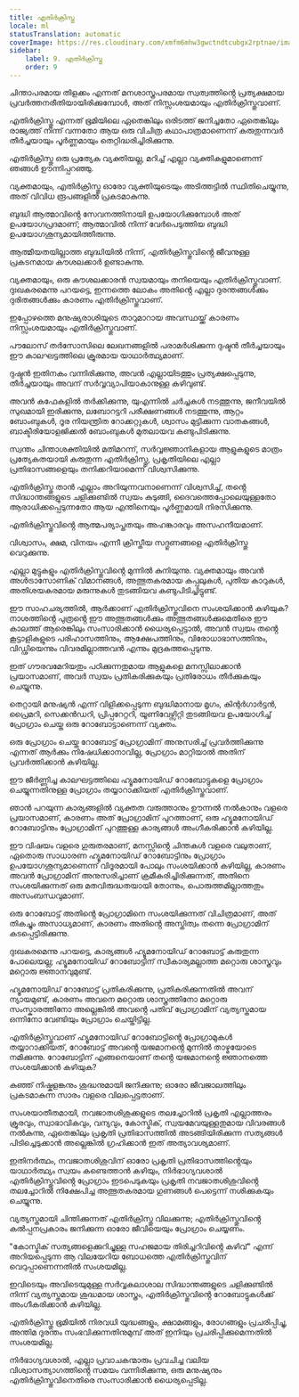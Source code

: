 ```yaml
---
title: എതിർക്രിസ്തു
locale: ml
statusTranslation: automatic
coverImage: https://res.cloudinary.com/xmfm6mhw3gwctndtcubgx2rptnae/image/upload/v1741354419/small_cover_la_gran_rebelion_28716e29d2.webp
sidebar:
    label: 9. എതിർക്രിസ്തു
    order: 9
---
```

ചിന്താപരമായ തിളക്കം എന്നത് മനശാസ്ത്രപരമായ സ്വത്വത്തിൻ്റെ പ്രത്യക്ഷമായ പ്രവർത്തനരീതിയായിരിക്കുമ്പോൾ, അത് നിസ്സംശയമായും എതിർക്രിസ്തുവാണ്.

എതിർക്രിസ്തു എന്നത് ഭൂമിയിലെ ഏതെങ്കിലും ഒരിടത്ത് ജനിച്ചതോ ഏതെങ്കിലും രാജ്യത്ത് നിന്ന് വന്നതോ ആയ ഒരു വിചിത്ര കഥാപാത്രമാണെന്ന് കരുതുന്നവർ തീർച്ചയായും പൂർണ്ണമായും തെറ്റിദ്ധരിച്ചിരിക്കുന്നു.

എതിർക്രിസ്തു ഒരു പ്രത്യേക വ്യക്തിയല്ല, മറിച്ച് എല്ലാ വ്യക്തികളുമാണെന്ന് ഞങ്ങൾ ഊന്നിപ്പറഞ്ഞു.

വ്യക്തമായും, എതിർക്രിസ്തു ഓരോ വ്യക്തിയുടെയും അടിത്തട്ടിൽ സ്ഥിതിചെയ്യുന്നു, അത് വിവിധ രൂപങ്ങളിൽ പ്രകടമാകുന്നു.

ബുദ്ധി ആത്മാവിൻ്റെ സേവനത്തിനായി ഉപയോഗിക്കുമ്പോൾ അത് ഉപയോഗപ്രദമാണ്; ആത്മാവിൽ നിന്ന് വേർപെടുത്തിയ ബുദ്ധി ഉപയോഗശൂന്യമായിത്തീരുന്നു.

ആത്മീയതയില്ലാത്ത ബുദ്ധിയിൽ നിന്ന്, എതിർക്രിസ്തുവിൻ്റെ ജീവനുള്ള പ്രകടനമായ കൗശലക്കാർ ഉണ്ടാകുന്നു.

വ്യക്തമായും, ഒരു കൗശലക്കാരൻ സ്വയമായും തനിയെയും എതിർക്രിസ്തുവാണ്. ദുഃഖകരമെന്നു പറയട്ടെ, ഇന്നത്തെ ലോകം അതിൻ്റെ എല്ലാ ദുരന്തങ്ങൾക്കും ദുരിതങ്ങൾക്കും കാരണം എതിർക്രിസ്തുവാണ്.

ഇപ്പോഴത്തെ മനുഷ്യരാശിയുടെ താറുമാറായ അവസ്ഥയ്ക്ക് കാരണം നിസ്സംശയമായും എതിർക്രിസ്തുവാണ്.

പൗലോസ് തർസോസിലെ ലേഖനങ്ങളിൽ പരാമർശിക്കുന്ന ദുഷ്ടൻ തീർച്ചയായും ഈ കാലഘട്ടത്തിലെ ക്രൂരമായ യാഥാർത്ഥ്യമാണ്.

ദുഷ്ടൻ ഇതിനകം വന്നിരിക്കുന്നു, അവൻ എല്ലായിടത്തും പ്രത്യക്ഷപ്പെടുന്നു, തീർച്ചയായും അവന് സർവ്വവ്യാപിയാകാനുള്ള കഴിവുണ്ട്.

അവൻ കഫേകളിൽ തർക്കിക്കുന്നു, യുഎന്നിൽ ചർച്ചകൾ നടത്തുന്നു, ജനീവയിൽ സുഖമായി ഇരിക്കുന്നു, ലബോറട്ടറി പരീക്ഷണങ്ങൾ നടത്തുന്നു, ആറ്റം ബോംബുകൾ, ദൂര നിയന്ത്രിത റോക്കറ്റുകൾ, ശ്വാസം മുട്ടിക്കുന്ന വാതകങ്ങൾ, ബാക്ടീരിയോളജിക്കൽ ബോംബുകൾ മുതലായവ കണ്ടുപിടിക്കുന്നു.

സ്വന്തം ചിന്താശക്തിയിൽ മതിമറന്ന്, സർവ്വജ്ഞാനികളായ ആളുകളുടെ മാത്രം പ്രത്യേകതയായി കരുതുന്ന എതിർക്രിസ്തു, പ്രകൃതിയിലെ എല്ലാ പ്രതിഭാസങ്ങളെയും തനിക്കറിയാമെന്ന് വിശ്വസിക്കുന്നു.

എതിർക്രിസ്തു താൻ എല്ലാം അറിയുന്നവനാണെന്ന് വിശ്വസിച്ച്, തൻ്റെ സിദ്ധാന്തങ്ങളുടെ ചളിക്കുണ്ടിൽ സ്വയം കുടുങ്ങി, ദൈവത്തെപ്പോലെയുള്ളതോ ആരാധിക്കപ്പെടുന്നതോ ആയ എന്തിനെയും പൂർണ്ണമായി നിരസിക്കുന്നു.

എതിർക്രിസ്തുവിൻ്റെ ആത്മപര്യാപ്തതയും അഹങ്കാരവും അസഹനീയമാണ്.

വിശ്വാസം, ക്ഷമ, വിനയം എന്നീ ക്രിസ്തീയ സദ്ഗുണങ്ങളെ എതിർക്രിസ്തു വെറുക്കുന്നു.

എല്ലാ മുട്ടുകളും എതിർക്രിസ്തുവിൻ്റെ മുന്നിൽ കുനിയുന്നു. വ്യക്തമായും അവൻ അൾട്രാസോണിക് വിമാനങ്ങൾ, അത്ഭുതകരമായ കപ്പലുകൾ, പുതിയ കാറുകൾ, അതിശയകരമായ മരുന്നുകൾ തുടങ്ങിയവ കണ്ടുപിടിച്ചിട്ടുണ്ട്.

ഈ സാഹചര്യത്തിൽ, ആർക്കാണ് എതിർക്രിസ്തുവിനെ സംശയിക്കാൻ കഴിയുക? നാശത്തിൻ്റെ പുത്രൻ്റെ ഈ അത്ഭുതങ്ങൾക്കും അത്ഭുതങ്ങൾക്കുമെതിരെ ഈ കാലത്ത് ആരെങ്കിലും സംസാരിക്കാൻ ധൈര്യപ്പെട്ടാൽ, അവൻ സ്വയം തൻ്റെ കൂട്ടാളികളുടെ പരിഹാസത്തിനും, ആക്ഷേപത്തിനും, വിരോധാഭാസത്തിനും, വിഡ്ഢിയെന്നും വിവരമില്ലാത്തവൻ എന്നും മുദ്രകുത്തപ്പെടുന്നു.

ഇത് ഗൗരവമേറിയതും പഠിക്കുന്നതുമായ ആളുകളെ മനസ്സിലാക്കാൻ പ്രയാസമാണ്, അവർ സ്വയം പ്രതികരിക്കുകയും പ്രതിരോധം തീർക്കുകയും ചെയ്യുന്നു.

തെറ്റായി മനുഷ്യൻ എന്ന് വിളിക്കപ്പെടുന്ന ബുദ്ധിമാനായ മൃഗം, കിന്റർഗാർട്ടൻ, പ്രൈമറി, സെക്കൻഡറി, പ്രിപ്പറേറ്ററി, യൂണിവേഴ്സിറ്റി തുടങ്ങിയവ ഉപയോഗിച്ച് പ്രോഗ്രാം ചെയ്ത ഒരു റോബോട്ടാണെന്ന് വ്യക്തം.

ഒരു പ്രോഗ്രാം ചെയ്ത റോബോട്ട് പ്രോഗ്രാമിന് അനുസരിച്ച് പ്രവർത്തിക്കുന്നു എന്നത് ആർക്കും നിഷേധിക്കാനാവില്ല, പ്രോഗ്രാം മാറ്റിയാൽ അതിന് പ്രവർത്തിക്കാൻ കഴിയില്ല.

ഈ ജീർണ്ണിച്ച കാലഘട്ടത്തിലെ ഹ്യൂമനോയിഡ് റോബോട്ടുകളെ പ്രോഗ്രാം ചെയ്യുന്നതിനുള്ള പ്രോഗ്രാം തയ്യാറാക്കിയത് എതിർക്രിസ്തുവാണ്.

ഞാൻ പറയുന്ന കാര്യങ്ങളിൽ വ്യക്തത വരുത്താനും ഊന്നൽ നൽകാനും വളരെ പ്രയാസമാണ്, കാരണം അത് പ്രോഗ്രാമിന് പുറത്താണ്, ഒരു ഹ്യൂമനോയിഡ് റോബോട്ടിനും പ്രോഗ്രാമിന് പുറത്തുള്ള കാര്യങ്ങൾ അംഗീകരിക്കാൻ കഴിയില്ല.

ഈ വിഷയം വളരെ ഗുരുതരമാണ്, മനസ്സിൻ്റെ ചിന്തകൾ വളരെ വലുതാണ്, ഏതൊരു സാധാരണ ഹ്യൂമനോയിഡ് റോബോട്ടിനും പ്രോഗ്രാം ഉപയോഗശൂന്യമാണെന്ന് വിദൂരമായി പോലും സംശയിക്കാൻ കഴിയില്ല, കാരണം അവൻ പ്രോഗ്രാമിന് അനുസരിച്ചാണ് ക്രമീകരിച്ചിരിക്കുന്നത്, അതിനെ സംശയിക്കുന്നത് ഒരു മതവിരുദ്ധതയായി തോന്നും, പൊരുത്തമില്ലാത്തതും അസംബന്ധവുമാണ്.

ഒരു റോബോട്ട് അതിൻ്റെ പ്രോഗ്രാമിനെ സംശയിക്കുന്നത് വിചിത്രമാണ്, അത് തികച്ചും അസാധ്യമാണ്, കാരണം അതിൻ്റെ അസ്തിത്വം തന്നെ പ്രോഗ്രാമിന് കടപ്പെട്ടിരിക്കുന്നു.

ദുഃഖകരമെന്നു പറയട്ടെ, കാര്യങ്ങൾ ഹ്യൂമനോയിഡ് റോബോട്ട് കരുതുന്ന പോലെയല്ല; ഹ്യൂമനോയിഡ് റോബോട്ടിന് സ്വീകാര്യമല്ലാത്ത മറ്റൊരു ശാസ്ത്രവും മറ്റൊരു ജ്ഞാനവുമുണ്ട്.

ഹ്യൂമനോയിഡ് റോബോട്ട് പ്രതികരിക്കുന്നു, പ്രതികരിക്കുന്നതിൽ അവന് ന്യായമുണ്ട്, കാരണം അവനെ മറ്റൊരു ശാസ്ത്രത്തിനോ മറ്റൊരു സംസ്കാരത്തിനോ അല്ലെങ്കിൽ അവൻ്റെ പതിവ് പ്രോഗ്രാമിന് വ്യത്യസ്തമായ ഒന്നിനോ വേണ്ടിയും പ്രോഗ്രാം ചെയ്തിട്ടില്ല.

എതിർക്രിസ്തുവാണ് ഹ്യൂമനോയിഡ് റോബോട്ടിൻ്റെ പ്രോഗ്രാമുകൾ തയ്യാറാക്കിയത്, റോബോട്ട് അവൻ്റെ യജമാനൻ്റെ മുന്നിൽ താഴ്മയോടെ നമിക്കുന്നു. റോബോട്ടിന് എങ്ങനെയാണ് തൻ്റെ യജമാനൻ്റെ ജ്ഞാനത്തെ സംശയിക്കാൻ കഴിയുക?

കുഞ്ഞ് നിഷ്കളങ്കനും ശുദ്ധനുമായി ജനിക്കുന്നു; ഓരോ ജീവജാലത്തിലും പ്രകടമാകുന്ന സാരം വളരെ വിലപ്പെട്ടതാണ്.

സംശയാതീതമായി, നവജാതശിശുക്കളുടെ തലച്ചോറിൽ പ്രകൃതി എല്ലാത്തരം ക്രൂരവും, സ്വാഭാവികവും, വന്യവും, കോസ്മിക്, സ്വയമേവയുള്ളതുമായ വിവരങ്ങൾ നൽകുന്നു, ഏതെങ്കിലും പ്രകൃതി പ്രതിഭാസത്തിൽ അടങ്ങിയിരിക്കുന്ന സത്യങ്ങൾ പിടിച്ചെടുക്കാൻ അല്ലെങ്കിൽ ഗ്രഹിക്കാൻ ഇത് അത്യാവശ്യമാണ്.

ഇതിനർത്ഥം, നവജാതശിശുവിന് ഓരോ പ്രകൃതി പ്രതിഭാസത്തിൻ്റെയും യാഥാർത്ഥ്യം സ്വയം കണ്ടെത്താൻ കഴിയും, നിർഭാഗ്യവശാൽ എതിർക്രിസ്തുവിൻ്റെ പ്രോഗ്രാം ഇടപെടുകയും പ്രകൃതി നവജാതശിശുവിൻ്റെ തലച്ചോറിൽ നിക്ഷേപിച്ച അത്ഭുതകരമായ ഗുണങ്ങൾ പെട്ടെന്ന് നശിക്കുകയും ചെയ്യുന്നു.

വ്യത്യസ്തമായി ചിന്തിക്കുന്നത് എതിർക്രിസ്തു വിലക്കുന്നു; എതിർക്രിസ്തുവിൻ്റെ കൽപ്പനപ്രകാരം ജനിക്കുന്ന ഓരോ ജീവിയെയും പ്രോഗ്രാം ചെയ്യണം.

"കോസ്മിക് സത്യങ്ങളെക്കുറിച്ചുള്ള സഹജമായ തിരിച്ചറിവിൻ്റെ കഴിവ്" എന്ന് അറിയപ്പെടുന്ന ആ വിലയേറിയ ബോധത്തെ എതിർക്രിസ്തുവിന് വെറുപ്പാണെന്നതിൽ സംശയമില്ല.

ഇവിടെയും അവിടെയുമുള്ള സർവ്വകലാശാല സിദ്ധാന്തങ്ങളുടെ ചളിക്കുണ്ടിൽ നിന്ന് വ്യത്യസ്തമായ ശുദ്ധമായ ശാസ്ത്രം, എതിർക്രിസ്തുവിൻ്റെ റോബോട്ടുകൾക്ക് അംഗീകരിക്കാൻ കഴിയില്ല.

എതിർക്രിസ്തു ഭൂമിയിൽ നിരവധി യുദ്ധങ്ങളും, ക്ഷാമങ്ങളും, രോഗങ്ങളും പ്രചരിപ്പിച്ചു, അന്തിമ ദുരന്തം സംഭവിക്കുന്നതിനുമുമ്പ് അത് ഇനിയും പ്രചരിപ്പിക്കുമെന്നതിൽ സംശയമില്ല.

നിർഭാഗ്യവശാൽ, എല്ലാ പ്രവാചകന്മാരും പ്രവചിച്ച വലിയ വിശ്വാസത്യാഗത്തിൻ്റെ സമയം വന്നിരിക്കുന്നു, ഒരു മനുഷ്യനും എതിർക്രിസ്തുവിനെതിരെ സംസാരിക്കാൻ ധൈര്യപ്പെടില്ല.

